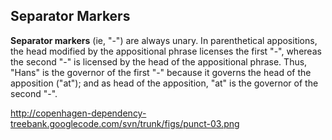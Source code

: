 ==  Separator Markers ==

'''Separator markers''' (ie, "-") are always unary. In parenthetical appositions, the head modified by the appositional phrase licenses the first "-", whereas the second "-" is licensed by the head of the appositional phrase. Thus, "Hans" is the governor of the first "-" because it governs the head of the apposition ("at"); and as head of the apposition, "at" is the governor of the second "-".

http://copenhagen-dependency-treebank.googlecode.com/svn/trunk/figs/punct-03.png
